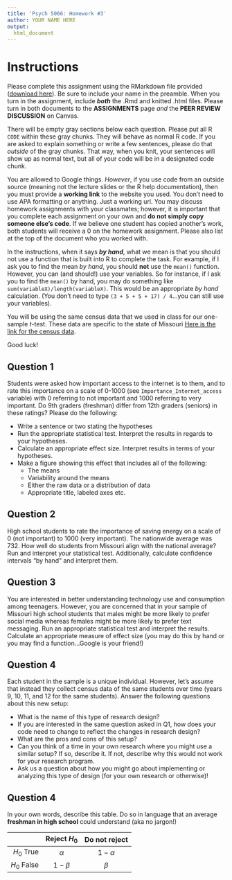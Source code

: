 ```yaml
---
title: 'Psych 5066: Homework #3'
author: YOUR NAME HERE
output: 
  html_document
---
```


# Instructions

Please complete this assignment using the RMarkdown file provided (<a href="homework_3.Rmd" download="homework_3.Rmd">download here</a>). Be sure to include your name in the preamble. When you turn in the assignment, include ***both*** the .Rmd and knitted .html files. Please turn in both documents to the **ASSIGNMENTS** page *and* the **PEER REVIEW DISCUSSION** on Canvas.

There will be empty gray sections below each question. Please put all R `CODE` within these gray chunks. They will behave as normal R code. If you are asked to explain something or write a few sentences, please do that *outside* of the gray chunks. That way, when you knit, your sentences will show up as normal text, but all of your code will be in a designated code chunk.

You are allowed to Google things. *However*, if you use code from an outside source (meaning not the lecture slides or the R help documentation), then you must provide a **working link** to the website you used. You don't need to use APA formatting or anything. Just a working url. You may discuss homework assignments with your classmates; however, it is important that you complete each assignment on your own and **do not simply copy someone else's code**. If we believe one student has copied another's work, both students will receive a 0 on the homework assignment. Please also list at the top of the document who you worked with.

In the instructions, when it says ***by hand***, what we mean is that you should not use a function that is built into R to complete the task. For example, if I ask you to find the mean *by hand*, you should **not** use the `mean()` function. However, you can (and should!) use your variables. So for instance, if I ask you to find the `mean()` by hand, you may do something like `sum(variableX)/length(variableX)`. This would be an appropriate *by hand* calculation. (You don't need to type `(3 + 5 + 5 + 17) / 4`...you can still use your variables).

You will be using the same census data that we used in class for our one-sample $t$-test. These data are specific to the state of Missouri [Here is the link for the census data](cenus_at_school_missouri.csv).

Good luck!

## Question 1

Students were asked how important access to the internet is to them, and to rate this importance on a scale of 0-1000 (see `Importance_Internet_access` variable) with 0 referring to not important and 1000 referring to very important. Do 9th graders (freshman) differ from 12th graders (seniors) in these ratings? Please do the following:

-   Write a sentence or two stating the hypotheses
-   Run the appropriate statistical test. Interpret the results in regards to your hypotheses.
-   Calculate an appropriate effect size. Interpret results in terms of your hypotheses.
-   Make a figure showing this effect that includes all of the following:
    -   The means
    -   Variability around the means
    -   Either the raw data or a distribution of data
    -   Appropriate title, labeled axes etc.

## Question 2

High school students to rate the importance of saving energy on a scale of 0 (not important) to 1000 (very important). The nationwide average was 732. How well do students from Missouri align with the national average? Run and interpret your statistical test. Additionally, calculate confidence intervals "by hand" and interpret them.

## Question 3

You are interested in better understanding technology use and consumption among teenagers. However, you are concerned that in your sample of Missouri high school students that males might be more likely to prefer social media whereas females might be more likely to prefer text messaging. Run an appropriate statistical test and interpret the results. Calculate an appropriate measure of effect size (you may do this by hand or you may find a function...Google is your friend!)

## Question 4

Each student in the sample is a unique individual. However, let's assume that instead they collect census data of the same students over time (years 9, 10, 11, and 12 for the same students). Answer the following questions about this new setup:

-   What is the name of this type of research design?
-   If you are interested in the same question asked in Q1, how does your code need to change to reflect the changes in research design?
-   What are the pros and cons of this setup?
-   Can you think of a time in your own research where you might use a similar setup? If so, describe it. If not, describe why this would not work for your research program.
-   Ask us a question about how you might go about implementing or analyzing this type of design (for your own research or otherwise)!

## Question 4

In your own words, describe this table. Do so in language that an average **freshman in high school** could understand (aka no jargon!)

|             | Reject $H_0$ | Do not reject |
|------------:|:------------:|:-------------:|
|  $H_0$ True |   $\alpha$   |  $1-\alpha$   |
| $H_0$ False |  $1-\beta$   |    $\beta$    |
